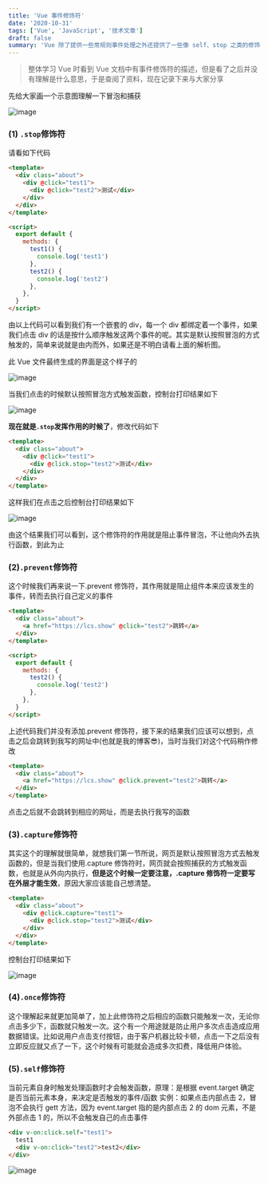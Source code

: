 ```yaml
---
title: 'Vue 事件修饰符'
date: '2020-10-31'
tags: ['Vue', 'JavaScript', '技术文章']
draft: false
summary: 'Vue 除了提供一些常规则事件处理之外还提供了一些像 self、stop 之类的修饰符，这些修饰符都有什么作用呢？'
---
```


> 整体学习 Vue 时看到 Vue 文档中有事件修饰符的描述，但是看了之后并没有理解是什么意思，于是查阅了资料，现在记录下来与大家分享

先给大家画一个示意图理解一下冒泡和捕获

![image](/static/images/vue-event-modifier/capture.png)

### (1) `.stop`修饰符

请看如下代码

```html
<template>
  <div class="about">
    <div @click="test1">
      <div @click="test2">测试</div>
    </div>
  </div>
</template>

<script>
  export default {
    methods: {
      test1() {
        console.log('test1')
      },
      test2() {
        console.log('test2')
      },
    },
  }
</script>
```

由以上代码可以看到我们有一个嵌套的 div，每一个 div 都绑定着一个事件，如果我们点击 div 的话是按什么顺序触发这两个事件的呢。其实是默认按照冒泡的方式触发的，简单来说就是由内而外，如果还是不明白请看上面的解析图。

此 Vue 文件最终生成的界面是这个样子的

![image](/static/images/vue-event-modifier/before.png)

当我们点击的时候默认按照冒泡方式触发函数，控制台打印结果如下

![image](/static/images/vue-event-modifier/before_console.png)

**现在就是`.stop`发挥作用的时候了**，修改代码如下

```html
<template>
  <div class="about">
    <div @click="test1">
      <div @click.stop="test2">测试</div>
    </div>
  </div>
</template>
```

这样我们在点击之后控制台打印结果如下

![image](/static/images/vue-event-modifier/after_console.png)

由这个结果我们可以看到，这个修饰符的作用就是阻止事件冒泡，不让他向外去执行函数，到此为止

### (2)`.prevent`修饰符

这个时候我们再来说一下.prevent 修饰符，其作用就是阻止组件本来应该发生的事件，转而去执行自己定义的事件

```html
<template>
  <div class="about">
    <a href="https://lcs.show" @click="test2">跳转</a>
  </div>
</template>

<script>
  export default {
    methods: {
      test2() {
        console.log('test2')
      },
    },
  }
</script>
```

上述代码我们并没有添加.prevent 修饰符，接下来的结果我们应该可以想到，点击之后会跳转到我写的网址中(也就是我的博客:sunglasses:)，当时当我们对这个代码稍作修改

```html
<template>
  <div class="about">
    <a href="https://lcs.show" @click.prevent="test2">跳转</a>
  </div>
</template>
```

点击之后就不会跳转到相应的网址，而是去执行我写的函数

### (3)`.capture`修饰符

其实这个的理解就很简单，就想我们第一节所说，网页是默认按照冒泡方式去触发函数的，但是当我们使用.capture 修饰符时，网页就会按照捕获的方式触发函数，也就是从外向内执行，**但是这个时候一定要注意，.capture 修饰符一定要写在外层才能生效**，原因大家应该能自己想清楚。

```html
<template>
  <div class="about">
    <div @click.capture="test1">
      <div @click.stop="test2">测试</div>
    </div>
  </div>
</template>
```

控制台打印结果如下

![image](/static/images/vue-event-modifier/after_console_2.png)

### (4)`.once`修饰符

这个理解起来就更加简单了，加上此修饰符之后相应的函数只能触发一次，无论你点击多少下，函数就只触发一次。这个有一个用途就是防止用户多次点击造成应用数据错误。比如说用户点击支付按钮，由于客户机器比较卡顿，点击一下之后没有立即反应就又点了一下，这个时候有可能就会造成多次扣费，降低用户体验。

### (5)`.self`修饰符

当前元素自身时触发处理函数时才会触发函数，原理：是根据 event.target 确定是否当前元素本身，来决定是否触发的事件/函数
实例：如果点击内部点击 2，冒泡不会执行 gett 方法，因为 event.target 指的是内部点击 2 的 dom 元素，不是外部点击 1 的，所以不会触发自己的点击事件

```html
<div v-on:click.self="test1">
  test1
  <div v-on:click="test2">test2</div>
</div>
```

![image](/static/images/vue-event-modifier/after_console_3.png)
